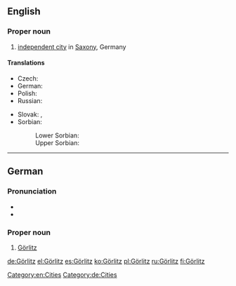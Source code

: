 ==English==
{{wikipedia}}

===Proper noun===
{{en-proper noun}}

# [[independent city]] in [[Saxony]], Germany

====Translations====
{{trans-top|city in Saxony, Germany}}
* Czech: {{t|cs|Zhořelec|m}}
* German: {{t+|de|Görlitz|n}}
* Polish: {{t+|pl|Zgorzelec|m}}
* Russian: {{t|ru|Гёрлиц|m|tr=Gjórlic|sc=Cyrl}}
{{trans-mid}}
* Slovak: {{t|sk|Görlitz|m}}, {{t|sk|Zhorelec|m}} {{qualifier|historical}}
* Sorbian:
*: Lower Sorbian: {{t|dsb|Zgórjelc|m}}
*: Upper Sorbian: {{t|hsb|Zhorjelc|m}}
{{trans-bottom}}

[[Category:en:Cities]]

----

==German==
{{wikipedia|lang=de}}

===Pronunciation===
* {{IPA|/ˈɡœʁlɪts/|lang=de}}
* {{audio|De-Görlitz.ogg|audio|lang=de}}

===Proper noun===
{{head|de|proper noun|g=n}}

# [[#English|Görlitz]]

[[Category:de:Cities]]

[[de:Görlitz]]
[[el:Görlitz]]
[[es:Görlitz]]
[[ko:Görlitz]]
[[pl:Görlitz]]
[[ru:Görlitz]]
[[fi:Görlitz]]